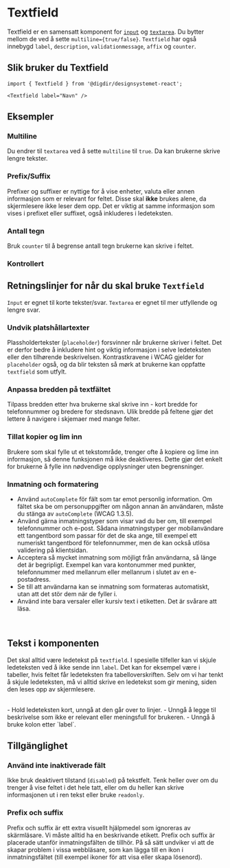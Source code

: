 
<Meta of={TextfieldStories} />

# Textfield

Textfield er en samensatt komponent for [`input`](/docs/komponenter-input--docs) og [`textarea`](/docs/komponenter-textarea--docs). Du bytter mellom de ved å sette `multiline={true/false}`. `Textfield` har også innebygd `label`, `description`, `validationmessage`, `affix` og `counter`.
<br/>


<Primary />
<Controls />

## Slik bruker du Textfield

```tsx
import { Textfield } from '@digdir/designsystemet-react';

<Textfield label="Navn" />
```
## Eksempler

### Multiline

Du endrer til `textarea` ved å sette `multiline` til `true`. Da kan brukerne skrive lengre tekster.

<Canvas of={TextfieldStories.Rows} />

### Prefix/Suffix

Prefixer og suffixer er nyttige for å vise enheter, valuta eller annen informasjon som er relevant for feltet. Disse skal **ikke** brukes alene, da skjermlesere ikke leser dem opp. Det er viktig at samme informasjon som vises i prefixet eller suffixet, også inkluderes i ledeteksten.

<Canvas of={TextfieldStories.Affix} />

### Antall tegn

Bruk `counter` til å begrense antall tegn brukerne kan skrive i feltet.

<Canvas of={TextfieldStories.Counter} />

### Kontrollert

<Canvas of={TextfieldStories.Controlled} />


## Retningslinjer for når du skal bruke `Textfield`
`Input` er egnet til korte tekster/svar. `Textarea` er egnet til mer utfyllende og lengre svar. 

### Undvik platshållartexter

Plassholdertekster (`placeholder`) forsvinner når brukerne skriver i feltet. Det er derfor bedre å inkludere hint og viktig informasjon i selve ledeteksten eller den tilhørende beskrivelsen. Kontrastkravene i WCAG gjelder for `placeholder` også, og da blir teksten så mørk at brukerne kan oppfatte `textfield` som utfylt.

### Anpassa bredden på textfältet

Tilpass bredden etter hva brukerne skal skrive inn - kort bredde for telefonnummer og bredere for stedsnavn. Ulik bredde på feltene gjør det lettere å navigere i skjemaer med mange felter.

### Tillat kopier og lim inn

Brukere som skal fylle ut et tekstområde, trenger ofte å kopiere og lime inn informasjon, så denne funksjonen må ikke deaktiveres. Dette gjør det enkelt for brukerne å fylle inn nødvendige opplysninger uten begrensninger.

### Inmatning och formatering

- Använd `autoComplete` för fält som tar emot personlig information. Om fältet ska be om personuppgifter om någon annan än användaren, måste du stänga av `autoComplete` (WCAG 1.3.5).
- Använd gärna inmatningstyper som visar vad du ber om, till exempel telefonnummer och e-post. Sådana inmatningstyper ger mobilanvändare ett tangentbord som passar för det de ska ange, till exempel ett numeriskt tangentbord för telefonnummer, men de kan också utlösa validering på klientsidan.
- Acceptera så mycket inmatning som möjligt från användarna, så länge det är begripligt. Exempel kan vara kontonummer med punkter, telefonnummer med mellanrum eller mellanrum i slutet av en e-postadress.
- Se till att användarna kan se inmatning som formateras automatiskt, utan att det stör dem när de fyller i.
- Använd inte bara versaler eller kursiv text i etiketten. Det är svårare att läsa.

<br/>

## Tekst i komponenten

Det skal alltid være ledetekst på `textfield`. I spesielle tilfeller kan vi skjule ledeteksten ved å ikke sende inn `label`. Det kan for eksempel være i tabeller, hvis feltet får ledeteksten fra tabelloverskriften. Selv om vi har tenkt å skjule ledeteksten, må vi alltid skrive en ledetekst som gir mening, siden den leses opp av skjermlesere.

<br />
- Hold ledeteksten kort, unngå at den går over to linjer.
- Unngå å legge til beskrivelse som ikke er relevant eller meningsfull for brukeren.
- Unngå å bruke kolon etter `label`.

<br/>

## Tillgänglighet

### Använd inte inaktiverade fält

Ikke bruk deaktivert tilstand (`disabled`) på tekstfelt. Tenk heller over om du trenger å vise feltet i det hele tatt, eller om du heller kan skrive informasjonen ut i ren tekst eller bruke `readonly`.

### Prefix och suffix

Prefix och suffix är ett extra visuellt hjälpmedel som ignoreras av skärmläsare. Vi måste alltid ha en beskrivande etikett. Prefix och suffix är placerade utanför inmatningsfälten de tillhör. På så sätt undviker vi att de skapar problem i vissa webbläsare, som kan lägga till en ikon i inmatningsfältet (till exempel ikoner för att visa eller skapa lösenord).
